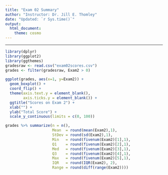 ```yaml
---
title: "Exam 02 Summary"
author: "Instructor: Dr. Jill E. Thomley"
date: "Updated: `r Sys.time()`"
output:
  html_document:
    theme: cosmo
---
```


<hr>

```r
library(dplyr)
library(ggplot2)
library(ggthemes)
gradesraw <- read.csv("exam02scores.csv")
grades <- filter(gradesraw, Exam2 > 0)
```


```r
ggplot(grades, aes(x=1, y=Exam2)) + 
  geom_boxplot() +
  coord_flip() +
  theme(axis.text.y = element_blank(),
        axis.ticks.y = element_blank()) +
  ggtitle("Scores on Exam 2") +
  xlab("") +
  ylab("Total Score") +
  scale_y_continuous(limits = c(0, 100))

grades %>% summarize(n = n(),
                     Mean  = round(mean(Exam2),1),
                     StDev = round(sd(Exam2),1),
                     Min   = round(fivenum(Exam2)[1],1),
                     Q1    = round(fivenum(Exam2)[2],1),
                     Med   = round(fivenum(Exam2)[3],1),
                     Q3    = round(fivenum(Exam2)[4],1),
                     Max   = round(fivenum(Exam2)[5],1),
                     IQR   = round(IQR(Exam2), 2),
                     Range = round(diff(range(Exam2))))
```

